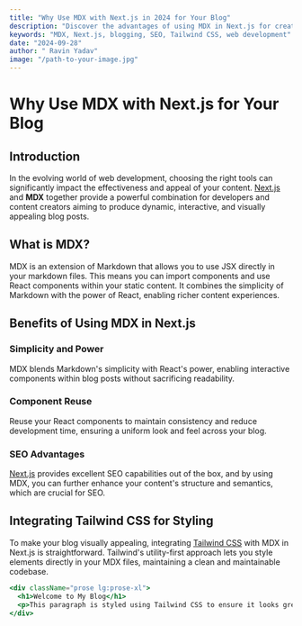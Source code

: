```yaml
---
title: "Why Use MDX with Next.js in 2024 for Your Blog"
description: "Discover the advantages of using MDX in Next.js for creating clean, beautiful, and SEO-optimized blog posts."
keywords: "MDX, Next.js, blogging, SEO, Tailwind CSS, web development"
date: "2024-09-28"
author: " Ravin Yadav"
image: "/path-to-your-image.jpg"
---
```



# Why Use MDX with Next.js for Your Blog

## Introduction

In the evolving world of web development, choosing the right tools can significantly impact the effectiveness and appeal of your content. [Next.js](https://nextjs.org/) and **MDX** together provide a powerful combination for developers and content creators aiming to produce dynamic, interactive, and visually appealing blog posts.

## What is MDX?

MDX is an extension of Markdown that allows you to use JSX directly in your markdown files. This means you can import components and use React components within your static content. It combines the simplicity of Markdown with the power of React, enabling richer content experiences.

## Benefits of Using MDX in Next.js

### Simplicity and Power

MDX blends Markdown's simplicity with React's power, enabling interactive components within blog posts without sacrificing readability.

### Component Reuse

Reuse your React components to maintain consistency and reduce development time, ensuring a uniform look and feel across your blog.

### SEO Advantages

[Next.js](https://nextjs.org/) provides excellent SEO capabilities out of the box, and by using MDX, you can further enhance your content's structure and semantics, which are crucial for SEO.

## Integrating Tailwind CSS for Styling

To make your blog visually appealing, integrating [Tailwind CSS](https://tailwindcss.com/) with MDX in Next.js is straightforward. Tailwind's utility-first approach lets you style elements directly in your MDX files, maintaining a clean and maintainable codebase.

```jsx
<div className="prose lg:prose-xl">
  <h1>Welcome to My Blog</h1>
  <p>This paragraph is styled using Tailwind CSS to ensure it looks great while being easy to read.</p>
</div>
